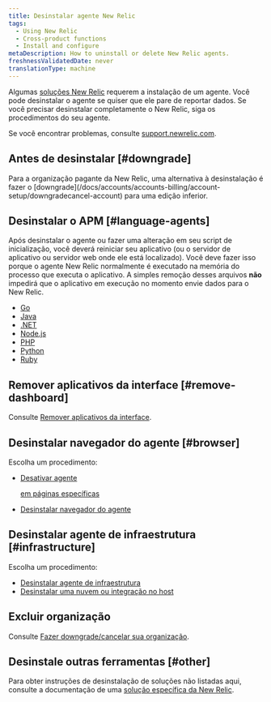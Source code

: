 ```yaml
---
title: Desinstalar agente New Relic
tags:
  - Using New Relic
  - Cross-product functions
  - Install and configure
metaDescription: How to uninstall or delete New Relic agents.
freshnessValidatedDate: never
translationType: machine
---
```


Algumas [soluções New Relic](https://newrelic.com/instant-observability/) requerem a instalação de um agente. Você pode desinstalar o agente se quiser que ele pare de reportar dados. Se você precisar desinstalar completamente o New Relic, siga os procedimentos do seu agente.

Se você encontrar problemas, consulte [support.newrelic.com](https://support.newrelic.com).

## Antes de desinstalar [#downgrade]

<Callout variant="important">
  Para a organização pagante da New Relic, uma alternativa à desinstalação é fazer o [downgrade](/docs/accounts/accounts-billing/account-setup/downgradecancel-account) para uma edição inferior.
</Callout>

## Desinstalar o APM [#language-agents]

Após desinstalar o agente <InlinePopover type="apm"/>ou fazer uma alteração em seu script de inicialização, você deverá reiniciar seu aplicativo (ou o servidor de aplicativo ou servidor web onde ele está localizado). Você deve fazer isso porque o agente New Relic normalmente é executado na memória do processo que executa o aplicativo. A simples remoção desses arquivos **não** impedirá que o aplicativo em execução no momento envie dados para o New Relic.

* [Go](/docs/agents/go-agent/installation-configuration/uninstall-go-agent)
* [Java](/docs/agents/java-agent/installation/uninstall-java-agent)
* [.NET](/docs/agents/net-agent/installation-configuration/uninstall-net-agent)
* [Node.js](/docs/agents/nodejs-agent/installation-configuration/uninstall-nodejs-agent)
* [PHP](/docs/agents/php-agent/advanced-installation/uninstalling-php-agent)
* [Python](/docs/agents/python-agent/installation-configuration/uninstall-python-agent)
* [Ruby](/docs/agents/ruby-agent/installation-configuration/uninstall-ruby-agent)

## Remover aplicativos da interface [#remove-dashboard]

Consulte [Remover aplicativos da interface](/docs/apm/new-relic-apm/maintenance/remove-applications-new-relic).

## Desinstalar navegador do agente [#browser]

Escolha um procedimento:

* [Desativar agente ](/docs/browser/new-relic-browser/installation/disable-browser-monitoring-specific-pages)

  <InlinePopover type="browser">[](/docs/browser/new-relic-browser/installation/disable-browser-monitoring-specific-pages)</InlinePopover>

  [em páginas específicas](/docs/browser/new-relic-browser/installation/disable-browser-monitoring-specific-pages)

* [Desinstalar navegador do agente](/docs/browser/new-relic-browser/installation/delete-apps-new-relic-browser)

## Desinstalar agente de infraestrutura [#infrastructure]

Escolha um procedimento:

* [Desinstalar agente de infraestrutura](/docs/infrastructure/new-relic-infrastructure/installation/uninstall-infrastructure-agent)
* [Desinstalar uma nuvem ou integração no host](/docs/infrastructure/install-infrastructure-agent/update-or-uninstall/uninstall-infrastructure-integrations)

## Excluir organização

Consulte [Fazer downgrade/cancelar sua organização](/docs/accounts/accounts/account-maintenance/cancel-or-delete-your-new-relic-account).

## Desinstale outras ferramentas [#other]

Para obter instruções de desinstalação de soluções não listadas aqui, consulte a documentação de uma [solução específica da New Relic](https://newrelic.com/instant-observability/).
